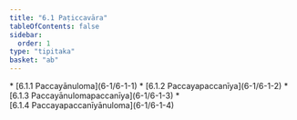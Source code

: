 ```yaml
---
title: "6.1 Paṭiccavāra"
tableOfContents: false
sidebar:
  order: 1
type: "tipitaka"
basket: "ab"
---
```



<DynamicBreadcrumb />



<TableOfContents>
* [6.1.1 Paccayānuloma](6-1/6-1-1)
* [6.1.2 Paccayapaccanīya](6-1/6-1-2)
* [6.1.3 Paccayānulomapaccanīya](6-1/6-1-3)
* [6.1.4 Paccayapaccanīyānuloma](6-1/6-1-4)
</TableOfContents>